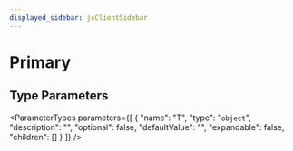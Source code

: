 ```yaml
---
displayed_sidebar: jsClientSidebar
---
```



# Primary

## Type Parameters

<ParameterTypes parameters={[
  {
    "name": "T",
    "type": "`object`",
    "description": "",
    "optional": false,
    "defaultValue": "",
    "expandable": false,
    "children": []
  }
]} />

